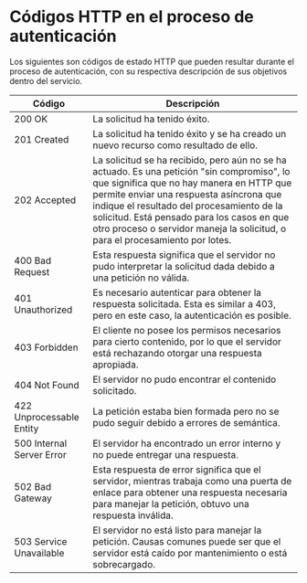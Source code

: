 # Códigos HTTP en el proceso de autenticación

Los siguientes son códigos de estado HTTP que pueden resultar durante el proceso de autenticación, con su respectiva descripción de sus objetivos dentro del servicio.

Código                     | Descripción                                                                               |
---------------------------|-------------------------------------------------------------------------------------------|
 200 OK                    | La solicitud ha tenido éxito.                                                             |
 201 Created               | La solicitud ha tenido éxito y se ha creado un nuevo recurso como resultado de ello.      |
 202 Accepted              | La solicitud se ha recibido, pero aún no se ha actuado. Es una petición "sin compromiso", lo que significa que no hay manera en HTTP que permite enviar una respuesta asíncrona que indique el resultado del procesamiento de la solicitud. Está pensado para los casos en que otro proceso o servidor maneja la solicitud, o para el procesamiento por lotes.                                                                                            |
 400 Bad Request           | Esta respuesta significa que el servidor no pudo interpretar la solicitud dada debido a una petición no válida.                                                                                                |
 401 Unauthorized          | Es necesario autenticar para obtener la respuesta solicitada. Esta es similar a 403, pero en este caso, la autenticación es posible.                                                                                                                                                                                                     |
 403 Forbidden             | El cliente no posee los permisos necesarios para cierto contenido, por lo que el servidor está rechazando otorgar una respuesta apropiada.                                                                       |
 404 Not Found             | El servidor no pudo encontrar el contenido solicitado.                                     
 422 Unprocessable Entity  | La petición estaba bien formada pero no se pudo seguir debido a errores de semántica.     |
 500 Internal Server Error | El servidor ha encontrado un error interno y no puede entregar una respuesta.             |
 502 Bad Gateway           | Esta respuesta de error significa que el servidor, mientras trabaja como una puerta de enlace para obtener una respuesta necesaria para manejar la petición, obtuvo una respuesta inválida.                   |
 503 Service Unavailable   | El servidor no está listo para manejar la petición. Causas comunes puede ser que el servidor está caído por mantenimiento o está sobrecargado.                                                             | 